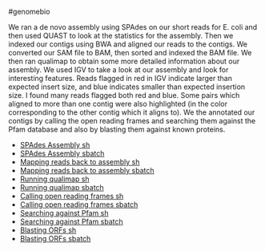 #genomebio

We ran a de novo assembly using SPAdes on our short reads for E. coli and then used QUAST to look at the statistics for the assembly. Then we indexed our contigs using BWA and aligned our reads to the contigs. We converted our SAM file to BAM, then sorted and indexed the BAM file. We then ran qualimap to obtain some more detailed information about our assembly. We used IGV to take a look at our assembly and look for interesting features. Reads flagged in red in IGV indicate larger than expected insert size, and blue indicates smaller than expected insertion size. I found many reads flagged both red and blue. Some pairs which aligned to more than one contig were also highlighted (in the color corresponding to the other contig which it aligns to). We the annotated our contigs by calling the open reading frames and searching them against the Pfam database and also by blasting them against known proteins. 

* [SPAdes Assembly sh](full_spades.sh)
* [SPAdes Assembly sbatch](full_spades.sbatch)
* [Mapping reads back to assembly sh](align_de_novo.sh)
* [Mapping reads back to assembly sbatch](align_de_novo.sbatch)
* [Running qualimap sh](qmap_de_novo.sh)
* [Running qualimap sbatch](qmap_de_novo.sbatch)
* [Calling open reading frames sh](orfipy.sh)
* [Calling open reading frames sbatch](orfipy.sbatch)
* [Searching against Pfam sh](pfam.sh)
* [Searching against Pfam sbatch](pfam.sbatch)
* [Blasting ORFs sh](orf_blast.sh)
* [Blasting ORFs sbatch](orf_blast.sbatch)

